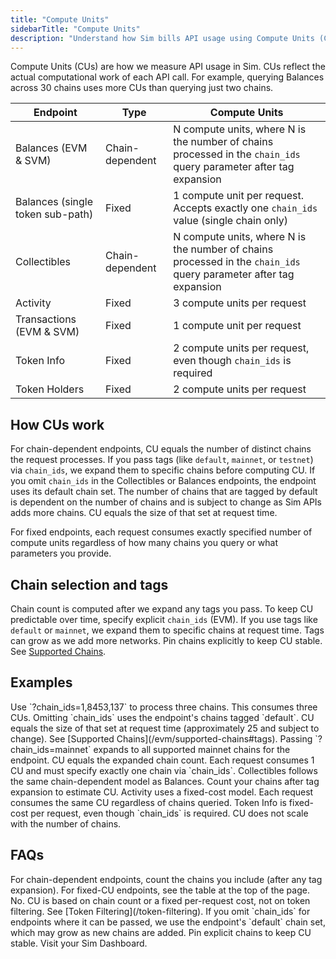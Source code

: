 ```yaml
---
title: "Compute Units"
sidebarTitle: "Compute Units"
description: "Understand how Sim bills API usage using Compute Units (CUs) and how they're calculated per endpoint."
---
```


Compute Units (CUs) are how we measure API usage in Sim. CUs reflect the actual computational work of each API call. For example, querying Balances across 30 chains uses more CUs than querying just two chains.

| Endpoint | Type | Compute Units |
| --- | --- | --- |
| Balances (EVM & SVM) | Chain-dependent | N compute units, where N is the number of chains processed in the `chain_ids` query parameter after tag expansion |
| Balances (single token sub-path) | Fixed | 1 compute unit per request. Accepts exactly one `chain_ids` value (single chain only) |
| Collectibles | Chain-dependent | N compute units, where N is the number of chains processed in the `chain_ids` query parameter after tag expansion |
| Activity | Fixed | 3 compute units per request |
| Transactions (EVM & SVM) | Fixed | 1 compute unit per request |
| Token Info | Fixed | 2 compute units per request, even though `chain_ids` is required |
| Token Holders | Fixed | 2 compute units per request |

## How CUs work

For chain-dependent endpoints, CU equals the number of distinct chains the request processes. If you pass tags (like `default`, `mainnet`, or `testnet`) via `chain_ids`, we expand them to specific chains before computing CU. If you omit `chain_ids` in the Collectibles or Balances endpoints, the endpoint uses its default chain set. The number of chains that are tagged by default is dependent on the number of chains and is subject to change as Sim APIs adds more chains. CU equals the size of that set at request time.

For fixed endpoints, each request consumes exactly specified number of compute units regardless of how many chains you query or what parameters you provide.

## Chain selection and tags

Chain count is computed after we expand any tags you pass. To keep CU predictable over time, specify explicit `chain_ids` (EVM). If you use tags like `default` or `mainnet`, we expand them to specific chains at request time. Tags can grow as we add more networks. Pin chains explicitly to keep CU stable. See [Supported Chains](/evm/supported-chains#tags).

## Examples

<Columns>
  <Card title="Balances: explicit chains">
    Use `?chain_ids=1,8453,137` to process three chains. This consumes three CUs.
  </Card>
  <Card title="Balances: default set">
    Omitting `chain_ids` uses the endpoint's chains tagged `default`. CU equals the size of that set at request time (approximately 25 and subject to change). See [Supported Chains](/evm/supported-chains#tags).
  </Card>
</Columns>

<Columns>
  <Card title="Balances: mainnet tag">
    Passing `?chain_ids=mainnet` expands to all supported mainnet chains for the endpoint. CU equals the expanded chain count.
  </Card>
  <Card title="Balances (single token sub-path): fixed cost">
    Each request consumes 1 CU and must specify exactly one chain via `chain_ids`.
  </Card>
  <Card title="Collectibles: chain-dependent">
    Collectibles follows the same chain-dependent model as Balances. Count your chains after tag expansion to estimate CU.
  </Card>
</Columns>

<Columns>
  <Card title="Activity: fixed cost">
    Activity uses a fixed-cost model. Each request consumes the same CU regardless of chains queried.
  </Card>
  <Card title="Token Info: fixed cost">
    Token Info is fixed-cost per request, even though `chain_ids` is required. CU does not scale with the number of chains.
  </Card>
</Columns>

## FAQs

<AccordionGroup>
  <Accordion title="How do I estimate CU before making a request?">
    For chain-dependent endpoints, count the chains you include (after any tag expansion). For fixed-CU endpoints, see the table at the top of the page.
  </Accordion>
  <Accordion title="Does token filtering impact CU usage?">
    No. CU is based on chain count or a fixed per-request cost, not on token filtering. See [Token Filtering](/token-filtering).
  </Accordion>
  <Accordion title="Why did my CU change when I didn't pass chain_ids?">
    If you omit `chain_ids` for endpoints where it can be passed, we use the endpoint's `default` chain set, which may grow as new chains are added. Pin explicit chains to keep CU stable.
  </Accordion>
  <Accordion title="Where do I view my CU usage?">
    Visit your Sim Dashboard.
  </Accordion>
</AccordionGroup>